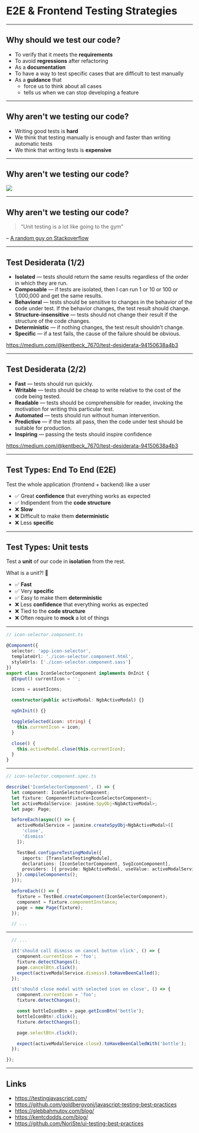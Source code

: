 

# E2E & Frontend Testing Strategies

---

## Why should we test our code?

<Steps>

- To verify that it meets the **requirements**
- To avoid **regressions** after refactoring
- As a **documentation**
- To have a way to test specific cases that are difficult to test manually
- As a **guidance** that
    - force us to think about all cases
    - tells us when we can stop developing a feature

</Steps>

---

## Why aren't we testing our code?

<Steps>

- Writing good tests is **hard**
- We think that testing manually is enough and faster than writing automatic tests
- We think that writing tests is **expensive**

</Steps>

---

## Why aren't we testing our code?

![](/images/money.gif)

---

## Why aren't we testing our code?

<Steps>

> “Unit testing is a lot like going to the gym”

– [A random guy on Stackoverflow](https://stackoverflow.com/a/69263/9891450)

</Steps>

--- 

## Test Desiderata (1/2)

- **Isolated** — tests should return the same results regardless of the order in which they are run.
- **Composable** — if tests are isolated, then I can run 1 or 10 or 100 or 1,000,000 and get the same results.
- **Behavioral** — tests should be sensitive to changes in the behavior of the code under test. If the behavior changes, the test result should change.
- **Structure-insensitive** — tests should not change their result if the structure of the code changes.
- **Deterministic** — if nothing changes, the test result shouldn’t change.
- **Specific** — if a test fails, the cause of the failure should be obvious.

https://medium.com/@kentbeck_7670/test-desiderata-94150638a4b3

--- 

## Test Desiderata (2/2)

- **Fast** — tests should run quickly.
- **Writable** — tests should be cheap to write relative to the cost of the code being tested.
- **Readable** — tests should be comprehensible for reader, invoking the motivation for writing this particular test.
- **Automated** — tests should run without human intervention.
- **Predictive** — if the tests all pass, then the code under test should be suitable for production.
- **Inspiring** — passing the tests should inspire confidence

https://medium.com/@kentbeck_7670/test-desiderata-94150638a4b3

---

## Test Types: End To End (E2E)

Test the whole application (frontend + backend) like a user

- ✅ Great **confidence** that everything works as expected
- ✅ Indipendent from the **code structure**
- ❌ **Slow**
- ❌ Difficult to make them **deterministic**
- ❌ Less **specific**

---

## Test Types: Unit tests

Test a **unit** of our code in **isolation** from the rest.

What is a unit?! 🤔

- ✅ **Fast**
- ✅ Very **specific**
- ✅ Easy to make them **deterministic**
- ❌ Less **confidence** that everything works as expected
- ❌ Tied to the **code structure**
- ❌ Often require to **mock** a lot of things

---

```ts
// icon-selector.component.ts

@Component({
  selector: 'app-icon-selector',
  templateUrl: './icon-selector.component.html',
  styleUrls: ['./icon-selector.component.sass']
})
export class IconSelectorComponent implements OnInit {
  @Input() currentIcon = '';

  icons = assetIcons;

  constructor(public activeModal: NgbActiveModal) {}

  ngOnInit() {}

  toggleSelected(icon: string) {
    this.currentIcon = icon;
  }

  close() {
    this.activeModal.close(this.currentIcon);
  }
}
```

---

```ts
// icon-selector.component.spec.ts

describe('IconSelectorComponent', () => {
  let component: IconSelectorComponent;
  let fixture: ComponentFixture<IconSelectorComponent>;
  let activeModalService: jasmine.SpyObj<NgbActiveModal>;
  let page: Page;

  beforeEach(async(() => {
    activeModalService = jasmine.createSpyObj<NgbActiveModal>([
      'close',
      'dismiss'
    ]);

    TestBed.configureTestingModule({
      imports: [TranslateTestingModule],
      declarations: [IconSelectorComponent, SvgIconComponent],
      providers: [{ provide: NgbActiveModal, useValue: activeModalService }]
    }).compileComponents();
  }));

  beforeEach(() => {
    fixture = TestBed.createComponent(IconSelectorComponent);
    component = fixture.componentInstance;
    page = new Page(fixture);
  });

  // ...

```

---

```ts
  // ...

  it('should call dismiss on cancel button click', () => {
    component.currentIcon = 'foo';
    fixture.detectChanges();
    page.cancelBtn.click();
    expect(activeModalService.dismiss).toHaveBeenCalled();
  });

  it('should close modal with selected icon on close', () => {
    component.currentIcon = 'foo';
    fixture.detectChanges();

    const bottleIconBtn = page.getIconBtn('bottle');
    bottleIconBtn!.click();
    fixture.detectChanges();

    page.selectBtn.click();

    expect(activeModalService.close).toHaveBeenCalledWith('bottle');
  });

});
```

---

## Links

- https://testingjavascript.com/
- https://github.com/goldbergyoni/javascript-testing-best-practices
- https://glebbahmutov.com/blog/
- https://kentcdodds.com/blog/
- https://github.com/NoriSte/ui-testing-best-practices
